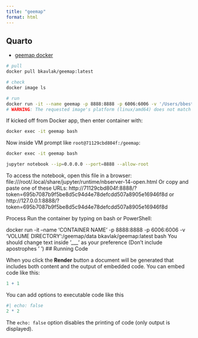 ```yaml
---
title: "geemap"
format: html
---
```


## Quarto

- [geemap docker](https://hub.docker.com/r/bkavlak/geemap)



```bash
# pull
docker pull bkavlak/geemap:latest

# check
docker image ls

# run
docker run -it --name geemap -p 8888:8888 -p 6006:6006 -v '/Users/bbest/My Drive/projects/offhab/data/_geemap':/geemap/data bkavlak/geemap:latest bash
# WARNING: The requested image's platform (linux/amd64) does not match the detected host platform (linux/arm64/v8) and no specific platform was requested
```

If kicked off from Docker app, then enter container with:

```bash
docker exec -it geemap bash
```

Now inside VM prompt like `root@71129cbd804f:/geemap`:

```bash
docker exec -it geemap bash

jupyter notebook --ip=0.0.0.0 --port=8888 --allow-root
```

To access the notebook, open this file in a browser:
    file:///root/.local/share/jupyter/runtime/nbserver-14-open.html
Or copy and paste one of these URLs:
    http://71129cbd804f:8888/?token=695b7087b9f5be8d5c94d4e78defcdd507a8905e16946f8d
 or http://127.0.0.1:8888/?token=695b7087b9f5be8d5c94d4e78defcdd507a8905e16946f8d


Process
Run the container by typing on bash or PowerShell:

docker run -it --name 'CONTAINER NAME' -p 8888:8888 -p 6006:6006 -v 'VOLUME DIRECTORY':/geemap/data bkavlak/geemap:latest bash
You should change text inside '___' as your preference (Don't include apostrophes ' ')
## Running Code

When you click the **Render** button a document will be generated that includes both content and the output of embedded code. You can embed code like this:

```r
1 + 1
```

You can add options to executable code like this 

```r
#| echo: false
2 * 2
```

The `echo: false` option disables the printing of code (only output is displayed).
